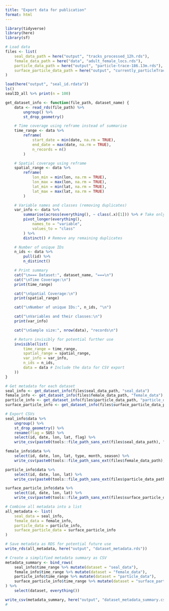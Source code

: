 ```yaml
---
title: "Export data for publication"
format: html
---
```


```r
library(tidyverse)
library(here)
library(sf)

# Load data
files <- list(
    seal_data_path = here("output", "tracks_processed_12h.rds"),
    female_data_path = here("data", "adult_female_locs.rds"),
    particle_data_path = here("output", "particle-trace-186.13m.rds"),
    surface_particle_data_path = here("output", "currently_particleTrace.rds")
)
```


```r

load(here("output", "seal_id.rdata"))
ls()
sealID_all %>% print(n = 100)

```


```r
get_dataset_info <- function(file_path, dataset_name) {
    data <- read_rds(file_path) %>%
        ungroup() %>%
        st_drop_geometry()

    # Time coverage using reframe instead of summarise
    time_range <- data %>%
        reframe(
            start_date = min(date, na.rm = TRUE),
            end_date = max(date, na.rm = TRUE),
            n_records = n()
        )

    # Spatial coverage using reframe
    spatial_range <- data %>%
        reframe(
            lon_min = min(lon, na.rm = TRUE),
            lon_max = max(lon, na.rm = TRUE),
            lat_min = min(lat, na.rm = TRUE),
            lat_max = max(lat, na.rm = TRUE)
        )

    # Variable names and classes (removing duplicates)
    var_info <- data %>%
        summarise(across(everything(), ~ class(.x)[1])) %>% # Take only first class
        pivot_longer(everything(),
            names_to = "variable",
            values_to = "class"
        ) %>%
        distinct() # Remove any remaining duplicates

    # Number of unique IDs
    n_ids <- data %>%
        pull(id) %>%
        n_distinct()

    # Print summary
    cat("\n=== Dataset:", dataset_name, "===\n")
    cat("\nTime Coverage:\n")
    print(time_range)

    cat("\nSpatial Coverage:\n")
    print(spatial_range)

    cat("\nNumber of unique IDs:", n_ids, "\n")

    cat("\nVariables and their classes:\n")
    print(var_info)

    cat("\nSample size:", nrow(data), "records\n")

    # Return invisibly for potential further use
    invisible(list(
        time_range = time_range,
        spatial_range = spatial_range,
        var_info = var_info,
        n_ids = n_ids,
        data = data # Include the data for CSV export
    ))
}
```

```r
# Get metadata for each dataset
seal_info <- get_dataset_info(files$seal_data_path, "seal_data")
female_info <- get_dataset_info(files$female_data_path, "female_data")
particle_info <- get_dataset_info(files$particle_data_path, "particle_data")
surface_particle_info <- get_dataset_info(files$surface_particle_data_path, "surface_particle_data")
```

```r
# Export CSVs
seal_info$data %>%
    ungroup() %>%
    st_drop_geometry() %>%
    rename(flag = SUS) %>%
    select(id, date, lon, lat, flag) %>%
    write_csv(paste0(tools::file_path_sans_ext(files$seal_data_path), ".csv"))

female_info$data %>%
    select(id, date, lon, lat, type, month, season) %>%
    write_csv(paste0(tools::file_path_sans_ext(files$female_data_path), ".csv"))

particle_info$data %>%
    select(id, date, lon, lat) %>%
    write_csv(paste0(tools::file_path_sans_ext(files$particle_data_path), ".csv"))

surface_particle_info$data %>%
    select(id, date, lon, lat) %>%
    write_csv(paste0(tools::file_path_sans_ext(files$surface_particle_data_path), ".csv"))
```

```r
# Combine all metadata into a list
all_metadata <- list(
    seal_data = seal_info,
    female_data = female_info,
    particle_data = particle_info,
    surface_particle_data = surface_particle_info
)

# Save metadata as RDS for potential future use
write_rds(all_metadata, here("output", "dataset_metadata.rds"))

# Create a simplified metadata summary as CSV
metadata_summary <- bind_rows(
    seal_info$time_range %>% mutate(dataset = "seal_data"),
    female_info$time_range %>% mutate(dataset = "female_data"),
    particle_info$time_range %>% mutate(dataset = "particle_data"),
    surface_particle_info$time_range %>% mutate(dataset = "surface_particle_data")
) %>%
    select(dataset, everything())

write_csv(metadata_summary, here("output", "dataset_metadata_summary.csv"))
#
```


